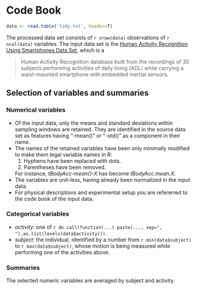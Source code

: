 Code Book
=========

```r
data <- read.table('tidy.txt', header=T)
```

The processed data set consists of `r nrow(data)` observations of `r ncol(data)` variables.  The input data set is the [Human Activity Recognition Using Smartphones Data Set](http://archive.ics.uci.edu/ml/datasets/Human+Activity+Recognition+Using+Smartphones), which is a

> Human Activity Recognition database built from the recordings of 30 subjects performing activities of daily living (ADL) while carrying a waist-mounted smartphone with embedded inertial sensors.

Selection of variables and summaries
------------------------------------

### Numerical variables

* Of the input data, only the means and standard deviations within sampling windows are retained. They are identified in the source data set as features having "-mean()" or "-std()" as a component in their name.
* The names of the retained variables have been only minimally modified to make them legal variable names in R:
    1. Hyphens have been replaced with dots.
    2. Parentheses have been removed.
    
    For instance, *tBodyAcc-mean()-X* has become *tBodyAcc.mean.X*.
* The variables are unit-less, having already been normalized in the input data.
* For physical descriptions and experimental setup you are refererred to the code book of the input data.
    
### Categorical variables

* *activity*: one of `r do.call(function(...) paste(..., sep=", "),as.list(levels(data$activity)))`.
* *subject*: the individual, identified by a number from `r min(data$subject)` to `r max(data$subject)`, whose motion is being measured while performing one of the activities above.

### Summaries
The selected numeric variables are averaged by subject and activity.
